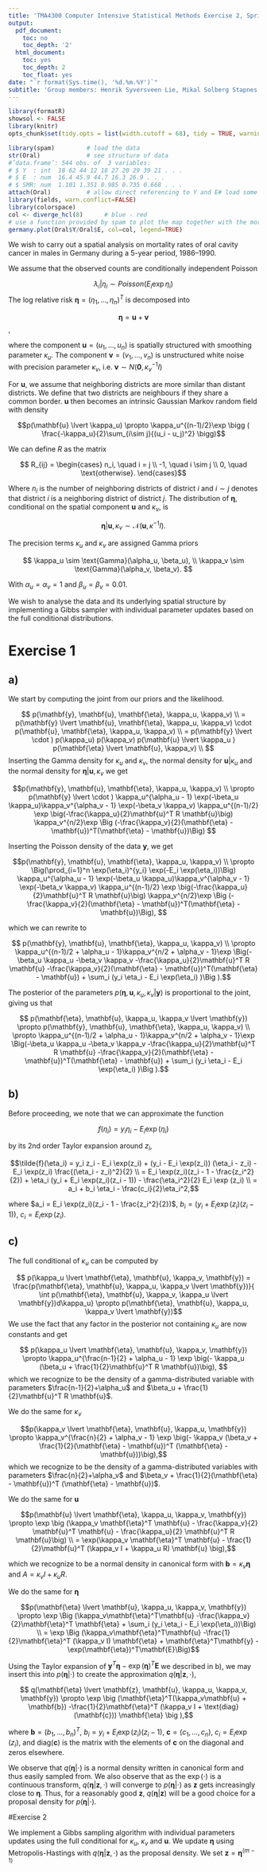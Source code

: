```yaml
--- 
title: 'TMA4300 Computer Intensive Statistical Methods Exercise 2, Spring 2019'
output:
  pdf_document:
    toc: no
    toc_depth: '2'
  html_document:
    toc: yes
    toc_depth: 2
    toc_float: yes
date: "`r format(Sys.time(), '%d.%m.%Y')`"
subtitle: 'Group members: Henrik Syversveen Lie, Mikal Solberg Stapnes'
---
```


```r
library(formatR)
showsol <- FALSE
library(knitr)
opts_chunk$set(tidy.opts = list(width.cutoff = 68), tidy = TRUE, warning = FALSE, error = FALSE, message = FALSE, echo = TRUE)
```

```r
library(spam)         # load the data
str(Oral)             # see structure of data
#’data.frame’: 544 obs. of  3 variables:
# $ Y  : int  18 62 44 12 18 27 20 29 39 21 . . .
# $ E  : num  16.4 45.9 44.7 16.3 26.9 . . .
# $ SMR: num  1.101 1.351 0.985 0.735 0.668 . . .
attach(Oral)          # allow direct referencing to Y and E# load some libraries to generate nice map plots
library(fields, warn.conflict=FALSE)
library(colorspace)
col <- diverge_hcl(8)      # blue - red
# use a function provided by spam to plot the map together with the mortality rates
germany.plot(Oral$Y/Oral$E, col=col, legend=TRUE)
```

We wish to carry out a spatial analysis on mortality rates of oral cavity cancer in males in Germany during a 5-year period, 1986–1990.

We assume that the observed counts are conditionally independent Poisson

$$ \lambda_i \lvert \eta_i \sim Poisson(E_i \exp{\eta_i}) $$
The log relative risk $\mathbf{\eta} = (\eta_1, \dots, \eta_n)^T$ is decomposed into

$$ \mathbf{\eta} =  \mathbf{u} + \mathbf{v} $$, 

where the component $\mathbf{u} = (u_1, \dots, u_n)$ is spatially structured with smoothing parameter $\kappa_u$. The component $\mathbf{v} = (v_1, \dots, v_n)$ is unstructured white noise with precision parameter $\kappa_v$, i.e. $\mathbf{v} \sim N(\mathbf{0}, \kappa_v^{-1} I)$

For $\mathbf{u}$, we assume that neighboring districts are more similar than distant districts. We define that two districts are neighbours if they share a common border. $\mathbf{u}$ then becomes an intrinsic Gaussian Markov random field with density

$$p(\mathbf{u} \lvert \kappa_u) \propto \kappa_u^{(n-1)/2}\exp \bigg (  \frac{-\kappa_u}{2}\sum_{i\sim j}{(u_i - u_j)^2}  \bigg)$$

We can define $R$ as the matrix

$$ R_{ij} = \begin{cases} n_i, \quad i = j \\
-1, \quad i \sim j \\
0, \quad \text{otherwise}. \end{cases}$$

Where $n_i$ is the number of neighboring districts of district $i$ and $i \sim j$ denotes that district $i$ is a neighboring district of district $j$. The distribution of $\mathbf{\eta}$, conditional on the spatial component $\mathbf{u}$ and $\kappa_v$, is 

$$ \mathbf{\eta} \lvert \mathbf{u}, \kappa_v \sim \mathcal{N}(\mathbf{u}, \kappa^{-1} I).$$

The precision terms $\kappa_u$ and $\kappa_v$ are assigned Gamma priors

$$ \kappa_u \sim \text{Gamma}(\alpha_u, \beta_u), \\
\kappa_v \sim \text{Gamma}(\alpha_v, \beta_v).
$$

With $\alpha_u = \alpha_v = 1$ and $\beta_u = \beta_v = 0.01$. 

We wish to analyse the data and its underlying spatial structure by implementing a Gibbs sampler with individual parameter  updates based on the full conditional  distributions. 

# Exercise 1

## a)

We start by computing the joint from our priors and the likelihood.

$$ p(\mathbf{y}, \mathbf{u}, \mathbf{\eta}, \kappa_u, \kappa_v) \\
 = p(\mathbf{y} \lvert \mathbf{u}, \mathbf{\eta}, \kappa_u, \kappa_v) \cdot p(\mathbf{u}, \mathbf{\eta}, \kappa_u, \kappa_v) \\
 = p(\mathbf{y} \lvert \cdot ) p(\kappa_u) p(\kappa_v) p(\mathbf{u} \lvert \kappa_u ) p(\mathbf{\eta} \lvert \mathbf{u}, \kappa_v) \\
 $$
Inserting the Gamma density for $\kappa_u$ and $\kappa_v$, the normal density for $\mathbf{u}\lvert \kappa_u$ and the normal density for $\mathbf{\eta} \lvert \mathbf{u}, \kappa_v$ we get 


$$p(\mathbf{y}, \mathbf{u}, \mathbf{\eta}, \kappa_u, \kappa_v) \\
\propto p(\mathbf{y} \lvert \cdot ) \kappa_u^{\alpha_u - 1} \exp(-\beta_u \kappa_u)\kappa_v^{\alpha_v - 1} \exp(-\beta_v \kappa_v)
\kappa_u^{(n-1)/2} \exp \big(-\frac{\kappa_u}{2}\mathbf{u}^T R \mathbf{u}\big) 
\kappa_v^{n/2}\exp \Big (-\frac{\kappa_v}{2}(\mathbf{\eta} - \mathbf{u})^T(\mathbf{\eta} - \mathbf{u})\Big)
$$

Inserting the Poisson density of the data $\mathbf{y}$, we get 

$$p(\mathbf{y}, \mathbf{u}, \mathbf{\eta}, \kappa_u, \kappa_v) \\
\propto \Big(\prod_{i=1}^n \exp(\eta_i)^{y_i} \exp(-E_i \exp(\eta_i))\Big)  \kappa_u^{\alpha_u - 1} \exp(-\beta_u \kappa_u)\kappa_v^{\alpha_v - 1} \exp(-\beta_v \kappa_v)
\kappa_u^{(n-1)/2} \exp \big(-\frac{\kappa_u}{2}\mathbf{u}^T R \mathbf{u}\big) 
\kappa_v^{n/2}\exp \Big (-\frac{\kappa_v}{2}(\mathbf{\eta} - \mathbf{u})^T(\mathbf{\eta} - \mathbf{u})\Big), $$

which we can rewrite to 

$$ p(\mathbf{y}, \mathbf{u}, \mathbf{\eta}, \kappa_u, \kappa_v) \\
\propto \kappa_u^{(n-1)/2 + \alpha_u - 1}\kappa_v^{n/2 + \alpha_v - 1}\exp \Big(-\beta_u \kappa_u -\beta_v \kappa_v -\frac{\kappa_u}{2}\mathbf{u}^T R \mathbf{u}
-\frac{\kappa_v}{2}(\mathbf{\eta} - \mathbf{u})^T(\mathbf{\eta} - \mathbf{u}) + \sum_i (y_i \eta_i - E_i \exp(\eta_i) )\Big  ).$$

The posterior of the parameters $p(\mathbf{\eta}, \mathbf{u},  \kappa_u, \kappa_v \lvert \mathbf{y})$ is proportional to the joint, giving us that 

$$ p(\mathbf{\eta}, \mathbf{u},  \kappa_u, \kappa_v \lvert \mathbf{y}) \propto p(\mathbf{y}, \mathbf{u}, \mathbf{\eta}, \kappa_u, \kappa_v) \\
\propto \kappa_u^{(n-1)/2 + \alpha_u - 1}\kappa_v^{n/2 + \alpha_v - 1}\exp \Big(-\beta_u \kappa_u -\beta_v \kappa_v -\frac{\kappa_u}{2}\mathbf{u}^T R \mathbf{u}
-\frac{\kappa_v}{2}(\mathbf{\eta} - \mathbf{u})^T(\mathbf{\eta} - \mathbf{u}) + \sum_i (y_i \eta_i - E_i \exp(\eta_i) )\Big  ).$$

## b)

Before proceeding, we note that we can approximate the function 

$$f(\eta_i) = y_i \eta_i - E_i \exp(\eta_i)$$

by its 2nd order Taylor expansion around $z_i$, 

$$\tilde{f}(\eta_i) = y_i z_i - E_i \exp(z_i) + (y_i - E_i \exp(z_i)) (\eta_i - z_i) - E_i \exp(z_i) \frac{(\eta_i - z_i)^2}{2} \\
= E_i \exp(z_i)(z_i - 1 - \frac{z_i^2}{2}) + \eta_i (y_i + E_i \exp(z_i)(z_i - 1)) - \frac{\eta_i^2}{2} E_i \exp (z_i) \\
= a_i + b_i \eta_i - \frac{c_i}{2}\eta_i^2,$$

where $a_i = E_i \exp(z_i)(z_i - 1 - \frac{z_i^2}{2})$, $b_i = (y_i + E_i \exp(z_i)(z_i - 1))$, $c_i = E_i \exp (z_i)$.

## c)

The full conditional of $\kappa_u$ can be computed by

$$ p(\kappa_u \lvert \mathbf{\eta}, \mathbf{u},  \kappa_v, \mathbf{y}) = \frac{p(\mathbf{\eta}, \mathbf{u},  \kappa_u, \kappa_v \lvert \mathbf{y})}{ \int p(\mathbf{\eta}, \mathbf{u}, \kappa_v, \kappa_u \lvert \mathbf{y})d\kappa_u} \propto  p(\mathbf{\eta}, \mathbf{u},  \kappa_u, \kappa_v \lvert \mathbf{y})$$
We use the fact that any factor in the posterior not containing $\kappa_u$ are now constants and get

$$ p(\kappa_u \lvert \mathbf{\eta}, \mathbf{u},  \kappa_v, \mathbf{y}) \propto \kappa_u^{\frac{n-1}{2} + \alpha_u - 1} \exp \big(- \kappa_u (\beta_u + \frac{1}{2}\mathbf{u}^T R \mathbf{u})\big), $$
which we recognize to be the density of a gamma-distributed variable with parameters $\frac{n-1}{2}+\alpha_u$ and $\beta_u + \frac{1}{2}\mathbf{u}^T R \mathbf{u}$.

We do the same for $\kappa_v$ 

$$p(\kappa_v \lvert \mathbf{\eta}, \mathbf{u},  \kappa_u, \mathbf{y}) \propto \kappa_v^{\frac{n}{2} + \alpha_v - 1} \exp \big(- \kappa_v (\beta_v + \frac{1}{2}(\mathbf{\eta} - \mathbf{u})^T (\mathbf{\eta} - \mathbf{u}))\big),$$
which we recognize to be the density of a gamma-distributed variables with parameters $\frac{n}{2}+\alpha_v$ and $\beta_v + \frac{1}{2}(\mathbf{\eta} - \mathbf{u})^T (\mathbf{\eta} - \mathbf{u})$.

We do the same for $\mathbf{u}$

$$p(\mathbf{u} \lvert \mathbf{\eta},  \kappa_u, \kappa_v, \mathbf{y}) \propto \exp \big (\kappa_v \mathbf{\eta}^T \mathbf{u} - \frac{\kappa_v}{2} \mathbf{u}^T \mathbf{u} - \frac{\kappa_u}{2} \mathbf{u}^T R \mathbf{u}\big) \\
= \exp(\kappa_v \mathbf{\eta}^T \mathbf{u} - \frac{1}{2}\mathbf{u}^T (\kappa_v I + \kappa_u R) \mathbf{u} \big),$$

which we recognize to be a normal density in canonical form with $\mathbf{b} = \kappa_v \mathbf{\eta}$ and $A = \kappa_v I + \kappa_u R$.

We do the same for $\mathbf{\eta}$

$$p(\mathbf{\eta} \lvert \mathbf{u},  \kappa_u, \kappa_v, \mathbf{y}) \propto \exp \Big (\kappa_v\mathbf{\eta}^T\mathbf{u} -\frac{\kappa_v}{2}\mathbf{\eta}^T \mathbf{\eta} + \sum_i (y_i \eta_i - E_i \exp(\eta_i))\Big) \\
= \exp \Big (\kappa_v\mathbf{\eta}^T\mathbf{u} -\frac{1}{2}\mathbf{\eta}^T (\kappa_v I) \mathbf{\eta} + \mathbf{\eta}^T\mathbf{y} - \exp(\mathbf{\eta})^T\mathbf{E}\Big)$$

Using the Taylor expansion of $\mathbf{y}^T \mathbf{\eta} - \exp(\mathbf{\eta})^T \mathbf{E}$ we described in b), we may insert this into $p(\mathbf{\eta} \lvert \cdot )$ to create the approximation $q(\mathbf{\eta}\lvert \mathbf{z}, \cdot)$,

$$ q(\mathbf{\eta} \lvert \mathbf{z}, \mathbf{u},  \kappa_u, \kappa_v, \mathbf{y}) \propto \exp \big (\mathbf{\eta}^T(\kappa_v\mathbf{u} + \mathbf{b}) -\frac{1}{2}\mathbf{\eta}^T (\kappa_v I + \text{diag}(\mathbf{c})) \mathbf{\eta} \big ),$$

where $\mathbf{b} = (b_1, \dots, b_n)^T$, $b_i = y_i + E_i \exp(z_i)(z_i - 1)$, $\mathbf{c} = (c_1, \dots, c_n)$, $c_i = E_i \exp(z_i)$, and $\text{diag}(\mathbf{c})$ is the matrix with the elements of $\mathbf{c}$ on the diagonal and zeros elsewhere. 

We observe that $q(\mathbf{\eta} \lvert \cdot)$ is a normal density written in canonical form and thus easily sampled from. We also observe that as the $\exp(\cdot)$ is a continuous transform, $q(\mathbf{\eta} \lvert \mathbf{z}, \cdot)$ will converge to $p(\mathbf{\eta} \lvert \cdot)$ as $\mathbf{z}$ gets increasingly close to $\mathbf{\eta}$. Thus, for a reasonably good $\mathbf{z}$,  $q(\mathbf{\eta} \lvert \mathbf{z})$ will be a good choice for a proposal density for $p(\mathbf{\eta} \lvert \cdot)$. 

#Exercise 2

We implement a Gibbs sampling algorithm with individual parameters updates using the full conditional for $\kappa_u$, $\kappa_v$ and $\mathbf{u}$. We update $\mathbf{\eta}$ using Metropolis-Hastings with $q(\mathbf{\eta} \lvert \mathbf{z}, \cdot)$ as the proposal density. We set $\mathbf{z} = \mathbf{\eta}^{(m-1)}$




